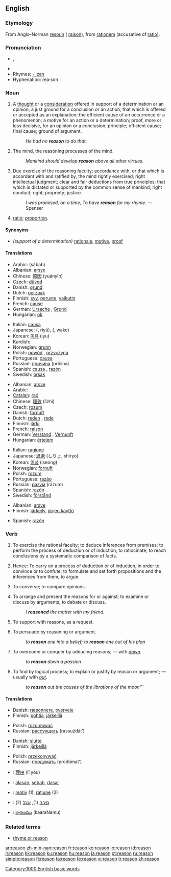 {{wikipedia}}
==English==

{{rank|John|hour|air|368|reason|feel|behind|sn}}

===Etymology===
From Anglo-Norman [[resoun]] ({{OF.}} [[raison]]), from {{L.}} [[rationem]] (accusative of [[ratio#Latin|ratio]]).

===Pronunciation===
*{{IPA|/ˈɹiːzn/}}, {{SAMPA|/"ri:zn/}}
*{{audio|en-us-reason.ogg|Audio (US)}}
*Rhymes: [[Rhymes:English:-iːzən|-iːzən]]
*Hyphenation: rea&middot;son

===Noun===
{{en-noun}}

# A [[thought]] or a [[consideration]] offered in support of a determination or an opinion; a just ground for a conclusion or an action; that which is offered or accepted as an explanation; the efficient cause of an occurrence or a phenomenon; a motive for an action or a determination; proof, more or less decisive, for an opinion or a conclusion; principle; efficient cause; final cause; ground of argument.
#: ''He had no '''reason''' to do that.''
# The mind, the reasoning processes of the mind.
#: ''Mankind should develop '''reason''' above all other virtues.''
# Due exercise of the reasoning faculty; accordance with, or that which is accordant with and ratified by, the mind rightly exercised; right intellectual judgment; clear and fair deductions from true principles; that which is dictated or supported by the common sense of mankind; right conduct; right; propriety; justice.
#: ''I was promised, on a time, To have '''reason''' for my rhyme.'' —Spenser
# {{context|mathematics|obsolete}} [[ratio]]; [[proportion]].

====Synonyms====
* ''(support of a determination)'' [[rationale]], [[motive]], [[proof]]

====Translations====
{{trans-top|A thought or a consideration}}
*Arabic: {{ARchar|[[سبب]]}} (sábab) {{m}}
*Albanian: [[arsye]]
*Chinese: [[原因]] (yuányīn)
*Czech: [[důvod]] {{m}}
*Danish: [[grund]]
*Dutch: [[oorzaak]] {{f}}
*Finnish: [[syy]], [[peruste]], [[vaikutin]]
*French: [[cause]] {{f}}
*German: [[Ursache]] {{f}}, [[Grund]] {{m}}
*Hungarian: [[ok#Hungarian|ok]]
{{trans-mid}}
*Italian: [[causa]] {{f}}
*Japanese: {{Jpan|[[理由]]}} ({{Jpan|[[りゆう]]}}, riyū), {{Jpan|[[訳]]}} ({{Jpan|[[わけ]]}}, wake)
*Korean: [[이유]] (iyu)
*Kurdish: {{KUchar|[[هۆ]]}}
*Norwegian: [[grunn]]
*Polish: [[powód]] {{m}}, [[przyczyna]] {{f}}
*Portuguese: [[causa]] {{f}}
*Russian: [[причина]] (pričína) {{f}}
*Spanish: [[causa]] {{f}}, [[razón]] {{f}}
*Swedish: [[orsak]]
{{trans-bottom}}

{{trans-top|The faculty of capacity of the human mind}}
*Albanian: [[arsye]]
*Arabic: {{ARchar|[[عقل]]}} {{IPAchar|(ʕáql)}} {{m}}
*[[Catalan]]: [[raó]] {{f}}
*Chinese: [[理致]] (lǐzhì)
*Czech: [[rozum]] {{m}}
*Danish: [[fornuft]]
*Dutch: [[reden]] {{f}}, [[rede]] {{f}}
*Finnish: [[järki]]
*French: [[raison]] {{m}}
*German: [[Verstand]] {{m}}, [[Vernunft]] {{f}}
*Hungarian: [[értelem]]
{{trans-mid}}
*Italian: [[ragione]] {{f}}
*Japanese: [[思慮]] (しりょ, shiryo)
*Korean: [[이성]] (iseong)
*Norwegian: [[fornuft]]
*Polish: [[rozum]] {{m}}
*Portuguese: [[razão]] {{f}}
*Russian: [[разум]] (rázum)
*Spanish: [[razón]] {{f}}
*Swedish: [[förstånd]]
{{trans-bottom}}

{{trans-top|Due exercise of the reasoning faculty}}
*Albanian: [[arsye]]
*Finnish: [[järkeily]], [[järjen käyttö]]
{{trans-mid}}
*Spanish: [[razón]] {{f}}
{{trans-bottom}}

===Verb===
{{en-verb}}

# {{intransitive}} To exercise the rational faculty; to deduce inferences from premises; to perform the process of deduction or of induction; to ratiocinate; to reach conclusions by a systematic comparison of facts.
# {{intransitive}} Hence: To carry on a process of deduction or of induction, in order to convince or to confute; to formulate and set forth propositions and the inferences from them; to argue.
# {{intransitive}} To converse; to compare opinions.
# {{transitive}} To arrange and present the reasons for or against; to examine or discuss by arguments; to debate or discuss.
#: ''I '''reasoned''' the matter with my friend.''
# {{transitive|rare}} To support with reasons, as a request.
# {{transitive}} To persuade by reasoning or argument.
#: ''to '''reason''' one into a belief; to '''reason''' one out of his plan''
# {{transitive}} To overcome or conquer by adducing reasons; — with ''[[down]].''
#: ''to '''reason''' down a passion''
# {{transitive}} To find by logical process; to explain or justify by reason or argument; — usually with ''[[out]]''.
#: ''to '''reason''' out the causes of the librations of the moon'''''

====Translations====
{{trans-top|To exercise the rational faculty}}
*Danish: [[ræsonnere]], [[overveje]]
*Finnish: [[pohtia]], [[järkeillä]]
{{trans-mid}}
*Polish: [[rozumować]]
*Russian: [[рассуждать]] (rassuždát’)
{{trans-bottom}}

{{trans-top|To carry on a process of deduction or of induction}}
*Danish: [[slutte]]
*Finnish: [[järkeillä]]
{{trans-mid}}
*Polish: [[przekonywać]]
*Russian: [[продумать]] (prodúmat’)
{{trans-bottom}}

{{checktrans-top|transitive}}
*{{ttbc|Chinese}}: [[理由]] (lǐ yóu)
*{{ttbc|Indonesian}}: [[alas|alasan]], [[sebab]], [[dasar]]
{{trans-mid}}
*{{ttbc|Romanian}}: [[motiv]] {{n}} (1), [[raţiune]] {{f}} (2)
*{{ttbc|Yiddish}}: [[סיבה]] {{f}} (1), [[שׂכל]] {{m}} (2)
*{{ttbc|Telugu}}: [[కారణము]] (kaaraNamu)
{{trans-bottom}}

===Related terms===
*[[rhyme or reason]]

[[Category:1000 English basic words]]

[[ar:reason]]
[[zh-min-nan:reason]]
[[fr:reason]]
[[ko:reason]]
[[io:reason]]
[[id:reason]]
[[it:reason]]
[[kk:reason]]
[[ku:reason]]
[[hu:reason]]
[[ja:reason]]
[[pt:reason]]
[[ru:reason]]
[[simple:reason]]
[[fi:reason]]
[[ta:reason]]
[[te:reason]]
[[vi:reason]]
[[tr:reason]]
[[zh:reason]]